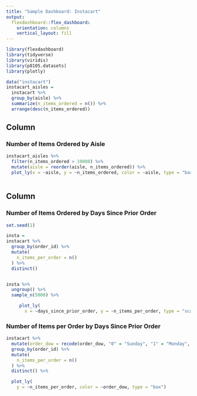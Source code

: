 ```yaml
---
title: "Sample Dashboard: Instacart"
output: 
  flexdashboard::flex_dashboard:
    orientation: columns
    vertical_layout: fill
---
```


```r
library(flexdashboard)
library(tidyverse)
library(viridis)
library(p8105.datasets)
library(plotly)

```



```r
data("instacart")
instacart_aisles = 
  instacart %>% 
  group_by(aisle) %>% 
  summarize(n_items_ordered = n()) %>% 
  arrange(desc(n_items_ordered))
```

Column {data-width=650}
-----------------------------------------------------------------------

### Number of Items Ordered by Aisle

```r
instacart_aisles %>% 
  filter(n_items_ordered > 10000) %>% 
  mutate(aisle = reorder(aisle, n_items_ordered)) %>% 
  plot_ly(x = ~aisle, y = ~n_items_ordered, color = ~aisle, type = "bar")
  
```

Column {data-width=350}
-----------------------------------------------------------------------

### Number of Items Ordered by Days Since Prior Order

```r

set.seed(1)

insta = 
instacart %>% 
  group_by(order_id) %>% 
  mutate(
    n_items_per_order = n()
  ) %>% 
  distinct()


insta %>% 
  ungroup() %>% 
  sample_n(5000) %>% 

     plot_ly(
       x = ~days_since_prior_order, y = ~n_items_per_order, type = "scatter", mode = "markers", color = ~n_items_per_order)
```

### Number of Items per Order by Days Since Prior Order

```r
instacart %>% 
  mutate(order_dow = recode(order_dow, "0" = "Sunday", "1" = "Monday", "2" = "Tuesday", "3" = "Wednesday", "4" = "Thursday", "5" = "Friday", "6" = "Saturday")) %>% 
  group_by(order_id) %>% 
  mutate(
    n_items_per_order = n()
  ) %>% 
  distinct() %>% 

  plot_ly(
    y = ~n_items_per_order, color = ~order_dow, type = "box")

```

